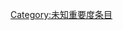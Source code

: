 {{catmore1|[[Wikipedia:金属加工专题|Wikipedia:金属加工专题]]}}
{{Articles by Importance|topic=金属加工|project=金属加工|format=TOC}}
{{emptycat}}

[[Category:未知重要度条目|Category:未知重要度条目]]